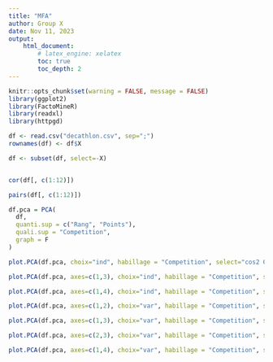 ```yaml
---
title: "MFA"
author: Group X
date: Nov 11, 2023
output: 
    html_document:
        # latex_engine: xelatex
        toc: true
        toc_depth: 2
---
```


```r

knitr::opts_chunk$set(warning = FALSE, message = FALSE) 
library(ggplot2)
library(FactoMineR)
library(readxl)
library(httpgd)
```

```r
df <- read.csv("decathlon.csv", sep=";")
rownames(df) <- df$X 

df <- subset(df, select=-X)


cor(df[, c(1:12)])

pairs(df[, c(1:12)])
```

```r
df.pca = PCA(
  df, 
  quanti.sup = c("Rang", "Points"), 
  quali.sup = "Competition",
  graph = F
)
```

```r
plot.PCA(df.pca, choix="ind", habillage = "Competition", select="cos2 0.4")
```

```r
plot.PCA(df.pca, axes=c(1,3), choix="ind", habillage = "Competition", select="cos2 0.4")
```

```r
plot.PCA(df.pca, axes=c(1,4), choix="ind", habillage = "Competition", select="cos2 0.4")
```

```r
plot.PCA(df.pca, axes=c(1,2), choix="var", habillage = "Competition", select="cos2 0.4")
```

```r
plot.PCA(df.pca, axes=c(1,3), choix="var", habillage = "Competition", select="cos2 0.4")
```
```r
plot.PCA(df.pca, axes=c(2,3), choix="var", habillage = "Competition", select="cos2 0.4")
```

```r
plot.PCA(df.pca, axes=c(1,4), choix="var", habillage = "Competition", select="cos2 0.4")
```